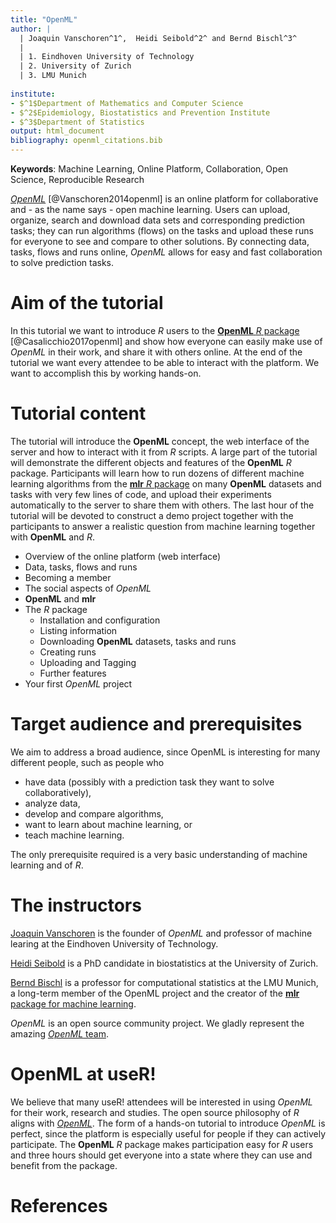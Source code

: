 ```yaml
---
title: "OpenML"
author: |
  | Joaquin Vanschoren^1^,  Heidi Seibold^2^ and Bernd Bischl^3^
  |
  | 1. Eindhoven University of Technology
  | 2. University of Zurich
  | 3. LMU Munich
  
institute:
- $^1$Department of Mathematics and Computer Science
- $^2$Epidemiology, Biostatistics and Prevention Institute
- $^3$Department of Statistics 
output: html_document
bibliography: openml_citations.bib
---
```


**Keywords**: Machine Learning, Online Platform, Collaboration, Open Science, Reproducible Research


[*OpenML*](http://www.openml.org/) [@Vanschoren2014openml] is an online
platform for collaborative and - as the name says - open machine learning.
Users can upload, organize, search and download data sets and corresponding
prediction tasks; they can run algorithms (flows) on the tasks and upload these
runs for everyone to see and compare to other solutions.  By connecting data,
tasks, flows and runs online, *OpenML* allows for easy and fast collaboration
to solve prediction tasks.

# Aim of the tutorial
In this tutorial we want to introduce *R* users to the [**OpenML** *R*
package](https://github.com/openml) [@Casalicchio2017openml] and show how
everyone can easily make use of *OpenML* in their work, and share it with
others online. At the end of the tutorial we want every attendee to be able to
interact with the platform. We want to accomplish this by working hands-on.

# Tutorial content

The tutorial will introduce the **OpenML** concept, the web interface of the
server and how to interact with it from *R* scripts. A large part of the
tutorial will demonstrate the different objects and features of the **OpenML**
*R* package.  Participants will learn how to run dozens of different machine
learning algorithms from the [**mlr** *R*
package](http://github.com/mlr-org/mlr) on many **OpenML** datasets and tasks
with very few lines of code, and upload their experiments automatically to the
server to share them with others. The last hour of the tutorial will be devoted
to construct a demo project together with the participants to answer a
realistic question from machine learning together with **OpenML** and *R*.

- Overview of the online platform (web interface)
- Data, tasks, flows and runs
- Becoming a member
- The social aspects of *OpenML*
- **OpenML** and **mlr**
- The *R* package
    + Installation and configuration
    + Listing information
    + Downloading **OpenML** datasets, tasks and runs 
    + Creating runs 
    + Uploading and Tagging
    + Further features
- Your first *OpenML* project


# Target audience and prerequisites
We aim to address a broad audience, since OpenML is interesting for many
different people, such as people who 

- have data (possibly with a prediction task they want to solve collaboratively), 
- analyze data, 
- develop and compare algorithms, 
- want to learn about machine learning, or 
- teach machine learning.

The only prerequisite required is a very basic understanding of machine
learning and of *R*.


# The instructors

[Joaquin Vanschoren](http://www.win.tue.nl/~jvanscho/) is the founder of
*OpenML* and professor of machine learing at the Eindhoven University of
Technology.

[Heidi
Seibold](http://www.ebpi.uzh.ch/en/aboutus/departments/biostatistics/teambiostats/seibold.html)
is a PhD candidate in biostatistics at the University of Zurich.

[Bernd Bischl](http://www.compstat.statistik.uni-muenchen.de/people/bischl/) is
a professor for computational statistics at the LMU Munich, a long-term member
of the OpenML project and the creator of the [**mlr** package for machine
learning](http://github.com/mlr-org/mlr).

*OpenML* is an open source community project. We gladly represent the amazing
[*OpenML* team](http://www.openml.org/guide#!team).


# OpenML at useR!
We believe that many useR! attendees will be interested in using *OpenML* for
their work, research and studies. The open source philosophy of *R* aligns with
[*OpenML*](https://github.com/openml). The form of a hands-on tutorial to
introduce *OpenML* is perfect, since the platform is especially useful for
people if they can actively participate.  The **OpenML** *R* package makes
participation easy for *R* users and three hours should get everyone into a
state where they can use and benefit from the package.

 <!-- - Goals/Aims/Learning objectives -->
 <!-- - Justification for running the tutorial at useR! 2017 -->
 <!-- - Description of the tutorial -->
 <!-- - Outline of the tutorial content -->
 <!-- - Pre-requisites -->
 <!-- - Potential attendees -->
 <!-- - Instructor biograph(y/ies) or link to online profile(s) -->
 <!-- - References -->
 


# References
